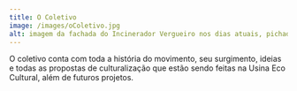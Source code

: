 ---
title: O Coletivo
image: /images/oColetivo.jpg
alt: imagem da fachada do Incinerador Vergueiro nos dias atuais, pichada, com vidros quebrados e com o céu azul
---
O coletivo conta com toda a história do movimento, seu surgimento, ideias e todas as propostas de culturalização que estão sendo feitas na Usina Eco Cultural, além de futuros projetos.
